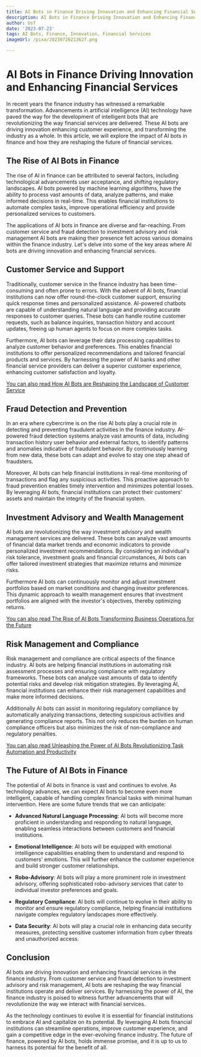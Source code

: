 ```yaml
---
title: AI Bots in Finance Driving Innovation and Enhancing Financial Services
description: AI Bots in Finance Driving Innovation and Enhancing Financial Services
author: Usf
date: '2023-07-23'
tags: AI Bots, Finance, Innovation, Financial Services
imageUrl: /pixa/20230726213627.png

---
```

# AI Bots in Finance Driving Innovation and  Enhancing Financial Services

In recent years the finance industry has witnessed a  remarkable transformation. Advancements in artificial intelligence (AI) technology have paved the way for the development of intelligent bots that are  revolutionizing  the way financial services are delivered. These AI bots are driving innovation enhancing customer  experience, and transforming the industry as a whole. In this article, we will explore  the impact of AI bots in finance and how they are reshaping  the future of financial services.

## The Rise of AI Bots in Finance

The rise of AI in finance can  be attributed to several factors, including technological advancements user acceptance, and shifting regulatory landscapes. AI bots powered by machine learning algorithms, have the ability  to process vast amounts of  data,  analyze patterns, and make informed decisions in real-time. This enables financial institutions to automate complex tasks,  improve operational efficiency and provide personalized services to customers.

The  applications of AI bots in finance are diverse and far-reaching. From customer service and fraud detection to investment advisory and risk management AI bots  are making their presence felt across various domains within the finance industry. Let's delve into some of the key areas where AI bots are driving innovation and enhancing financial services.

##  Customer Service and Support

Traditionally, customer  service in the finance  industry has been time-consuming and often prone to errors. With the advent of AI  bots, financial institutions can now offer round-the-clock customer support, ensuring quick  response  times and  personalized assistance. AI-powered chatbots  are capable of understanding natural language and providing accurate responses to customer  queries.  These bots can handle routine customer  requests,  such as balance inquiries, transaction history and account updates, freeing up human agents to focus on more complex tasks.

Furthermore,  AI bots  can leverage  their data processing  capabilities to analyze customer behavior and preferences. This enables financial institutions to offer personalized  recommendations  and tailored financial products and services. By harnessing the power of AI banks and other  financial service providers can deliver a superior customer experience, enhancing  customer satisfaction and  loyalty.

[You can also read How AI Bots are Reshaping the Landscape of Customer Service](How%20AI%20Bots%20are%20Reshaping%20the%20Landscape%20of%20Customer%20Service)


## Fraud Detection and Prevention

In an era where cybercrime is on the rise  AI bots play  a crucial role in detecting and preventing fraudulent activities in the finance industry. AI-powered fraud detection systems analyze vast amounts of data, including transaction history user behavior and external factors, to identify patterns and anomalies indicative of  fraudulent behavior. By continuously learning from  new data, these bots can adapt and  evolve to stay one step ahead of fraudsters.

Moreover, AI bots can help financial institutions in real-time monitoring of transactions and flag any suspicious activities. This proactive approach to fraud  prevention enables timely intervention and  minimizes potential losses. By leveraging AI bots, financial institutions can protect their customers' assets and  maintain the  integrity of the financial system.

##  Investment  Advisory and Wealth Management

AI bots are revolutionizing the way investment advisory and wealth management services are delivered. These bots can analyze vast amounts of financial data  market trends and  economic indicators  to provide personalized investment  recommendations. By considering an individual's  risk tolerance, investment goals and  financial circumstances, AI bots can offer tailored investment strategies that  maximize returns  and  minimize risks.

Furthermore AI bots can continuously monitor and adjust investment portfolios based on market conditions and changing investor preferences. This dynamic approach to wealth management ensures that investment portfolios are aligned with the investor's objectives, thereby optimizing returns.

[You can also  read The Rise of AI Bots Transforming Business Operations for the Future](The%20Rise%20of%20AI%20Bots%20Transforming%20Business%20Operations%20for%20the%20Future)


## Risk Management and Compliance

Risk management and compliance are critical  aspects of the finance industry. AI bots are  helping financial institutions in automating risk assessment  processes and  ensuring compliance with regulatory frameworks. These bots can analyze vast amounts of  data to identify  potential  risks and  develop risk mitigation strategies. By leveraging AI,  financial institutions can enhance their risk management  capabilities and make more informed decisions.

Additionally AI  bots can assist in monitoring regulatory compliance by automatically analyzing transactions, detecting suspicious activities and generating compliance  reports. This not only reduces the burden on human compliance officers but also minimizes the risk of non-compliance and regulatory penalties.

[You can also read Unleashing the Power of  AI Bots Revolutionizing Task Automation and Productivity](Unleashing%20the%20Power%20of%20AI%20Bots%20Revolutionizing%20Task%20Automation%20and%20Productivity)


##  The Future of AI Bots in Finance

The potential of AI bots in finance is vast and continues to evolve. As technology advances,  we can expect AI bots to  become even more intelligent, capable of handling complex financial tasks with minimal human intervention. Here  are some future trends that we can anticipate:

- **Advanced  Natural Language Processing**: AI bots will become  more  proficient in understanding and responding to natural language, enabling seamless interactions between customers and financial institutions.

-  **Emotional Intelligence**: AI bots will be equipped with emotional intelligence capabilities  enabling them to  understand and respond to  customers' emotions. This will further enhance the customer experience and build stronger customer relationships.

- **Robo-Advisory**: AI bots will play a more prominent  role in investment  advisory, offering sophisticated robo-advisory services  that cater to individual investor preferences  and goals.

- **Regulatory Compliance**: AI bots will continue to evolve in their ability to monitor  and ensure regulatory compliance,  helping financial institutions navigate  complex regulatory  landscapes more effectively.

- **Data Security**: AI bots will play a crucial role in enhancing data security measures, protecting sensitive customer information from cyber threats and unauthorized access.

## Conclusion

AI bots are driving innovation and enhancing financial services in the  finance industry. From customer  service  and fraud detection to investment advisory and risk management, AI bots are reshaping the way  financial institutions operate and deliver services. By harnessing the power of AI, the finance industry is poised to witness further advancements that will revolutionize the way we interact with financial services.

As the technology continues to evolve it is  essential for financial institutions to embrace AI and capitalize on  its  potential. By leveraging AI bots financial institutions  can streamline  operations, improve customer experience, and gain a competitive edge in  the ever-evolving  finance industry. The future  of finance, powered by AI bots, holds immense promise, and it is up to us to harness its potential  for the benefit of all.